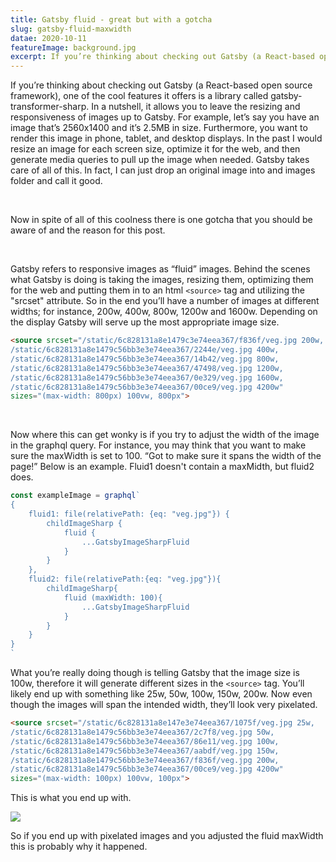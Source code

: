 ```yaml
---
title: Gatsby fluid - great but with a gotcha
slug: gatsby-fluid-maxwidth
datae: 2020-10-11
featureImage: background.jpg
excerpt: If you’re thinking about checking out Gatsby (a React-based open source framework), one of the cool features it offers is a library called gatsby-transformer-sharp.
---
```


If you’re thinking about checking out Gatsby (a React-based open source framework), one of the cool features it offers is a library called gatsby-transformer-sharp.  In a nutshell, it allows you to leave the resizing and responsiveness of images up to Gatsby.  For example, let’s say you have an image that’s 2560x1400 and it’s 2.5MB in size.  Furthermore, you want to render this image in phone, tablet, and desktop displays.  In the past I would resize an image for each screen size, optimize it for the web, and then generate media queries to pull up the image when needed.  Gatsby takes care of all of this.  In fact, I can just drop an original image into and images folder and call it good.  

<br />

Now in spite of all of this coolness there is one gotcha that you should be aware of and the reason for this post. 

<br />

Gatsby refers to responsive images as “fluid” images.  Behind the scenes what Gatsby is doing is taking the images, resizing them, optimizing them for the web and putting them in to an html ```<source>``` tag and utilizing the "srcset" attribute. So in the end you’ll have a number of images at different widths; for instance, 200w, 400w, 800w, 1200w and 1600w.  Depending on the display Gatsby will serve up the most appropriate image size. 

```html
<source srcset="/static/6c828131a8e1479c3e74eea367/f836f/veg.jpg 200w,
/static/6c828131a8e1479c56bb3e3e74eea367/2244e/veg.jpg 400w,
/static/6c828131a8e1479c56bb3e3e74eea367/14b42/veg.jpg 800w,
/static/6c828131a8e1479c56bb3e3e74eea367/47498/veg.jpg 1200w,
/static/6c828131a8e1479c56bb3e3e74eea367/0e329/veg.jpg 1600w,
/static/6c828131a8e1479c56bb3e3e74eea367/00ce9/veg.jpg 4200w" 
sizes="(max-width: 800px) 100vw, 800px">
```

<br />

Now where this can get wonky is if you try to adjust the width of the image in the graphql query. For instance, you may think that you want to make sure the maxWidth is set to 100.  “Got to make sure it spans the width of the page!” Below is an example.  Fluid1 doesn't contain a maxMidth, but fluid2 does. 


```js
const exampleImage = graphql`
{
    fluid1: file(relativePath: {eq: "veg.jpg"}) {
        childImageSharp {
            fluid {
                ...GatsbyImageSharpFluid
            }
        }
    },
    fluid2: file(relativePath:{eq: "veg.jpg"}){
        childImageSharp{
            fluid (maxWidth: 100){
                ...GatsbyImageSharpFluid
            }
        }
    }
}
`
```


What you’re really doing though is telling Gatsby that the image size is 100w, therefore it will generate different sizes in the ```<source>``` tag.  You’ll likely end up with something like 25w, 50w, 100w, 150w, 200w.  Now even though the images will span the intended width, they’ll look very pixelated.


```html
<source srcset="/static/6c828131a8e147e3e74eea367/1075f/veg.jpg 25w,
/static/6c828131a8e1479c56bb3e3e74eea367/2c7f8/veg.jpg 50w,
/static/6c828131a8e1479c56bb3e3e74eea367/86e11/veg.jpg 100w,
/static/6c828131a8e1479c56bb3e3e74eea367/aabdf/veg.jpg 150w,
/static/6c828131a8e1479c56bb3e3e74eea367/f836f/veg.jpg 200w,
/static/6c828131a8e1479c56bb3e3e74eea367/00ce9/veg.jpg 4200w" 
sizes="(max-width: 100px) 100vw, 100px">
```

This is what you end up with. 

![](./example.jpg)

So if you end up with pixelated images and you adjusted the fluid maxWidth this is probably why it happened.